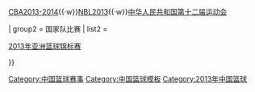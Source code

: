 {{Navbox
| name   = 2013中国男子篮球
| title  = '''2013年中国男子篮球'''
| group1 = 国内比赛
| list1  = <div>
[[2012-13年中国男子篮球职业联赛|CBA2012-2013]]{{·w}}[[2013-14年中国男子篮球职业联赛|CBA2013-2014]]{{·w}}[[2013年NBL联赛|NBL2013]]{{·w}}[[中华人民共和国第十二届运动会]]</div>
| group2 = 国家队比赛
| list2  = <div>[[2013年亚洲篮球锦标赛]]
</div>
}}
<noinclude>
[[Category:中国篮球赛事]]
[[Category:中国篮球模板]]
[[Category:2013年中国篮球]]
</noinclude>